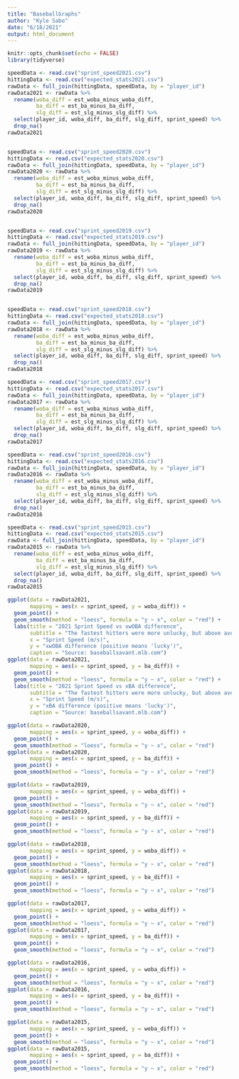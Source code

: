 ```yaml
---
title: "BaseballGraphs"
author: "Kyle Sabo"
date: "6/18/2021"
output: html_document
---
```


```r
knitr::opts_chunk$set(echo = FALSE)
library(tidyverse)
```

```r
speedData <- read.csv("sprint_speed2021.csv")
hittingData <- read.csv("expected_stats2021.csv")
rawData <- full_join(hittingData, speedData, by = "player_id")
rawData2021 <- rawData %>%
  rename(woba_diff = est_woba_minus_woba_diff, 
         ba_diff = est_ba_minus_ba_diff, 
         slg_diff = est_slg_minus_slg_diff) %>%
  select(player_id, woba_diff, ba_diff, slg_diff, sprint_speed) %>% 
  drop_na()
rawData2021


speedData <- read.csv("sprint_speed2020.csv")
hittingData <- read.csv("expected_stats2020.csv")
rawData <- full_join(hittingData, speedData, by = "player_id")
rawData2020 <- rawData %>%
  rename(woba_diff = est_woba_minus_woba_diff, 
         ba_diff = est_ba_minus_ba_diff, 
         slg_diff = est_slg_minus_slg_diff) %>%
  select(player_id, woba_diff, ba_diff, slg_diff, sprint_speed) %>% 
  drop_na()
rawData2020


speedData <- read.csv("sprint_speed2019.csv")
hittingData <- read.csv("expected_stats2019.csv")
rawData <- full_join(hittingData, speedData, by = "player_id")
rawData2019 <- rawData %>%
  rename(woba_diff = est_woba_minus_woba_diff, 
         ba_diff = est_ba_minus_ba_diff, 
         slg_diff = est_slg_minus_slg_diff) %>%
  select(player_id, woba_diff, ba_diff, slg_diff, sprint_speed) %>% 
  drop_na()
rawData2019


speedData <- read.csv("sprint_speed2018.csv")
hittingData <- read.csv("expected_stats2018.csv")
rawData <- full_join(hittingData, speedData, by = "player_id")
rawData2018 <- rawData %>%
  rename(woba_diff = est_woba_minus_woba_diff, 
         ba_diff = est_ba_minus_ba_diff, 
         slg_diff = est_slg_minus_slg_diff) %>%
  select(player_id, woba_diff, ba_diff, slg_diff, sprint_speed) %>% 
  drop_na()
rawData2018

speedData <- read.csv("sprint_speed2017.csv")
hittingData <- read.csv("expected_stats2017.csv")
rawData <- full_join(hittingData, speedData, by = "player_id")
rawData2017 <- rawData %>%
  rename(woba_diff = est_woba_minus_woba_diff, 
         ba_diff = est_ba_minus_ba_diff, 
         slg_diff = est_slg_minus_slg_diff) %>%
  select(player_id, woba_diff, ba_diff, slg_diff, sprint_speed) %>% 
  drop_na()
rawData2017

speedData <- read.csv("sprint_speed2016.csv")
hittingData <- read.csv("expected_stats2016.csv")
rawData <- full_join(hittingData, speedData, by = "player_id")
rawData2016 <- rawData %>%
  rename(woba_diff = est_woba_minus_woba_diff, 
         ba_diff = est_ba_minus_ba_diff, 
         slg_diff = est_slg_minus_slg_diff) %>%
  select(player_id, woba_diff, ba_diff, slg_diff, sprint_speed) %>% 
  drop_na()
rawData2016

speedData <- read.csv("sprint_speed2015.csv")
hittingData <- read.csv("expected_stats2015.csv")
rawData <- full_join(hittingData, speedData, by = "player_id")
rawData2015 <- rawData %>%
  rename(woba_diff = est_woba_minus_woba_diff, 
         ba_diff = est_ba_minus_ba_diff, 
         slg_diff = est_slg_minus_slg_diff) %>%
  select(player_id, woba_diff, ba_diff, slg_diff, sprint_speed) %>% 
  drop_na()
rawData2015
```

```r
ggplot(data = rawData2021, 
       mapping = aes(x = sprint_speed, y = woba_diff)) +
  geom_point() +
  geom_smooth(method = "loess", formula = "y ~ x", color = "red") +
  labs(title = "2021 Sprint Speed vs xwOBA difference",
       subtitle = "The fastest hitters were more unlucky, but above average runners had a higher xwOBA difference.",
       x = "Sprint Speed (m/s)",
       y = "xwOBA difference (positive means 'lucky')",
       caption = "Source: baseballsavant.mlb.com")
ggplot(data = rawData2021, 
       mapping = aes(x = sprint_speed, y = ba_diff)) +
  geom_point() +
  geom_smooth(method = "loess", formula = "y ~ x", color = "red") +
  labs(title = "2021 Sprint Speed vs xBA difference",
       subtitle = "The fastest hitters were more unlucky, but above average runners had a higher xwOBA difference.",
       x = "Sprint Speed (m/s)",
       y = "xBA difference (positive means 'lucky')",
       caption = "Source: baseballsavant.mlb.com")
```
```r
ggplot(data = rawData2020, 
       mapping = aes(x = sprint_speed, y = woba_diff)) +
  geom_point() +
  geom_smooth(method = "loess", formula = "y ~ x", color = "red")
ggplot(data = rawData2020, 
       mapping = aes(x = sprint_speed, y = ba_diff)) +
  geom_point() +
  geom_smooth(method = "loess", formula = "y ~ x", color = "red")
```

```r
ggplot(data = rawData2019, 
       mapping = aes(x = sprint_speed, y = woba_diff)) +
  geom_point() +
  geom_smooth(method = "loess", formula = "y ~ x", color = "red")
ggplot(data = rawData2019, 
       mapping = aes(x = sprint_speed, y = ba_diff)) +
  geom_point() +
  geom_smooth(method = "loess", formula = "y ~ x", color = "red")
```

```r
ggplot(data = rawData2018, 
       mapping = aes(x = sprint_speed, y = woba_diff)) +
  geom_point() +
  geom_smooth(method = "loess", formula = "y ~ x", color = "red")
ggplot(data = rawData2018, 
       mapping = aes(x = sprint_speed, y = ba_diff)) +
  geom_point() +
  geom_smooth(method = "loess", formula = "y ~ x", color = "red")
```

```r
ggplot(data = rawData2017, 
       mapping = aes(x = sprint_speed, y = woba_diff)) +
  geom_point() +
  geom_smooth(method = "loess", formula = "y ~ x", color = "red")
ggplot(data = rawData2017, 
       mapping = aes(x = sprint_speed, y = ba_diff)) +
  geom_point() +
  geom_smooth(method = "loess", formula = "y ~ x", color = "red")
```

```r
ggplot(data = rawData2016, 
       mapping = aes(x = sprint_speed, y = woba_diff)) +
  geom_point() +
  geom_smooth(method = "loess", formula = "y ~ x", color = "red")
ggplot(data = rawData2016, 
       mapping = aes(x = sprint_speed, y = ba_diff)) +
  geom_point() +
  geom_smooth(method = "loess", formula = "y ~ x", color = "red")
```

```r
ggplot(data = rawData2015, 
       mapping = aes(x = sprint_speed, y = woba_diff)) +
  geom_point() +
  geom_smooth(method = "loess", formula = "y ~ x", color = "red")
ggplot(data = rawData2015, 
       mapping = aes(x = sprint_speed, y = ba_diff)) +
  geom_point() +
  geom_smooth(method = "loess", formula = "y ~ x", color = "red")
```